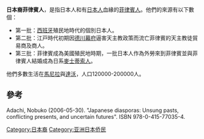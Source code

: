 '''日本裔菲律賓人'''，是指日本人和有[[日本人|日本人]]血緣的[[菲律賓人|菲律賓人]]。他們的來源有以下數個：

*第一批：[[西班牙|西班牙]]殖民地時代的個別日本人。
*第二批：江戸時代初期因[[德川幕府|德川幕府]]逼害天主教政策而流亡菲律賓的天主教徒貿易商及商人。
*第三批：菲律賓成為美國殖民地時期，一批日本人作為外勞來到菲律賓並與菲律賓人結婚成為日系[[麥士蒂索人|麥士蒂索人]]。

他們多數生活在[[馬尼拉|馬尼拉]]與[[達沃|達沃]]，人口120000-200000人。

==參考==
Adachi, Nobuko (2006-05-30). "Japanese diasporas: Unsung pasts, conflicting presents, and uncertain futures". ISBN 978-0-415-77035-4.

{{日本侨民}}
[[Category:日本裔|Category:日本裔]]
[[Category:亚洲日本侨民|Category:亚洲日本侨民]]